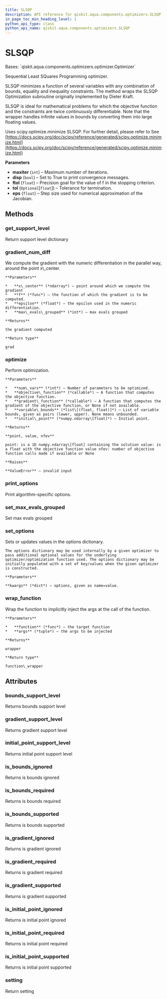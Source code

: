 ```yaml
---
title: SLSQP
description: API reference for qiskit.aqua.components.optimizers.SLSQP
in_page_toc_min_heading_level: 1
python_api_type: class
python_api_name: qiskit.aqua.components.optimizers.SLSQP
---
```


# SLSQP

<Class id="qiskit.aqua.components.optimizers.SLSQP" isDedicatedPage={true} github="https://github.com/qiskit-community/qiskit-aqua/tree/stable/0.9/qiskit/aqua/components/optimizers/slsqp.py" signature="SLSQP(maxiter=100, disp=False, ftol=1e-06, tol=None, eps=1.4901161193847656e-08)" modifiers="class">
  Bases: `qiskit.aqua.components.optimizers.optimizer.Optimizer`

  Sequential Least SQuares Programming optimizer.

  SLSQP minimizes a function of several variables with any combination of bounds, equality and inequality constraints. The method wraps the SLSQP Optimization subroutine originally implemented by Dieter Kraft.

  SLSQP is ideal for mathematical problems for which the objective function and the constraints are twice continuously differentiable. Note that the wrapper handles infinite values in bounds by converting them into large floating values.

  Uses scipy.optimize.minimize SLSQP. For further detail, please refer to See [https://docs.scipy.org/doc/scipy/reference/generated/scipy.optimize.minimize.html](https://docs.scipy.org/doc/scipy/reference/generated/scipy.optimize.minimize.html)

  **Parameters**

  *   **maxiter** (`int`) – Maximum number of iterations.
  *   **disp** (`bool`) – Set to True to print convergence messages.
  *   **ftol** (`float`) – Precision goal for the value of f in the stopping criterion.
  *   **tol** (`Optional`\[`float`]) – Tolerance for termination.
  *   **eps** (`float`) – Step size used for numerical approximation of the Jacobian.

  ## Methods

  ### get\_support\_level

  <Function id="qiskit.aqua.components.optimizers.SLSQP.get_support_level" signature="SLSQP.get_support_level()">
    Return support level dictionary
  </Function>

  ### gradient\_num\_diff

  <Function id="qiskit.aqua.components.optimizers.SLSQP.gradient_num_diff" signature="SLSQP.gradient_num_diff(x_center, f, epsilon, max_evals_grouped=1)" modifiers="static">
    We compute the gradient with the numeric differentiation in the parallel way, around the point x\_center.

    **Parameters**

    *   **x\_center** (*ndarray*) – point around which we compute the gradient
    *   **f** (*func*) – the function of which the gradient is to be computed.
    *   **epsilon** (*float*) – the epsilon used in the numeric differentiation.
    *   **max\_evals\_grouped** (*int*) – max evals grouped

    **Returns**

    the gradient computed

    **Return type**

    grad
  </Function>

  ### optimize

  <Function id="qiskit.aqua.components.optimizers.SLSQP.optimize" signature="SLSQP.optimize(num_vars, objective_function, gradient_function=None, variable_bounds=None, initial_point=None)">
    Perform optimization.

    **Parameters**

    *   **num\_vars** (*int*) – Number of parameters to be optimized.
    *   **objective\_function** (*callable*) – A function that computes the objective function.
    *   **gradient\_function** (*callable*) – A function that computes the gradient of the objective function, or None if not available.
    *   **variable\_bounds** (*list\[(float, float)]*) – List of variable bounds, given as pairs (lower, upper). None means unbounded.
    *   **initial\_point** (*numpy.ndarray\[float]*) – Initial point.

    **Returns**

    **point, value, nfev**

    point: is a 1D numpy.ndarray\[float] containing the solution value: is a float with the objective function value nfev: number of objective function calls made if available or None

    **Raises**

    **ValueError** – invalid input
  </Function>

  ### print\_options

  <Function id="qiskit.aqua.components.optimizers.SLSQP.print_options" signature="SLSQP.print_options()">
    Print algorithm-specific options.
  </Function>

  ### set\_max\_evals\_grouped

  <Function id="qiskit.aqua.components.optimizers.SLSQP.set_max_evals_grouped" signature="SLSQP.set_max_evals_grouped(limit)">
    Set max evals grouped
  </Function>

  ### set\_options

  <Function id="qiskit.aqua.components.optimizers.SLSQP.set_options" signature="SLSQP.set_options(**kwargs)">
    Sets or updates values in the options dictionary.

    The options dictionary may be used internally by a given optimizer to pass additional optional values for the underlying optimizer/optimization function used. The options dictionary may be initially populated with a set of key/values when the given optimizer is constructed.

    **Parameters**

    **kwargs** (*dict*) – options, given as name=value.
  </Function>

  ### wrap\_function

  <Function id="qiskit.aqua.components.optimizers.SLSQP.wrap_function" signature="SLSQP.wrap_function(function, args)" modifiers="static">
    Wrap the function to implicitly inject the args at the call of the function.

    **Parameters**

    *   **function** (*func*) – the target function
    *   **args** (*tuple*) – the args to be injected

    **Returns**

    wrapper

    **Return type**

    function\_wrapper
  </Function>

  ## Attributes

  ### bounds\_support\_level

  <Attribute id="qiskit.aqua.components.optimizers.SLSQP.bounds_support_level">
    Returns bounds support level
  </Attribute>

  ### gradient\_support\_level

  <Attribute id="qiskit.aqua.components.optimizers.SLSQP.gradient_support_level">
    Returns gradient support level
  </Attribute>

  ### initial\_point\_support\_level

  <Attribute id="qiskit.aqua.components.optimizers.SLSQP.initial_point_support_level">
    Returns initial point support level
  </Attribute>

  ### is\_bounds\_ignored

  <Attribute id="qiskit.aqua.components.optimizers.SLSQP.is_bounds_ignored">
    Returns is bounds ignored
  </Attribute>

  ### is\_bounds\_required

  <Attribute id="qiskit.aqua.components.optimizers.SLSQP.is_bounds_required">
    Returns is bounds required
  </Attribute>

  ### is\_bounds\_supported

  <Attribute id="qiskit.aqua.components.optimizers.SLSQP.is_bounds_supported">
    Returns is bounds supported
  </Attribute>

  ### is\_gradient\_ignored

  <Attribute id="qiskit.aqua.components.optimizers.SLSQP.is_gradient_ignored">
    Returns is gradient ignored
  </Attribute>

  ### is\_gradient\_required

  <Attribute id="qiskit.aqua.components.optimizers.SLSQP.is_gradient_required">
    Returns is gradient required
  </Attribute>

  ### is\_gradient\_supported

  <Attribute id="qiskit.aqua.components.optimizers.SLSQP.is_gradient_supported">
    Returns is gradient supported
  </Attribute>

  ### is\_initial\_point\_ignored

  <Attribute id="qiskit.aqua.components.optimizers.SLSQP.is_initial_point_ignored">
    Returns is initial point ignored
  </Attribute>

  ### is\_initial\_point\_required

  <Attribute id="qiskit.aqua.components.optimizers.SLSQP.is_initial_point_required">
    Returns is initial point required
  </Attribute>

  ### is\_initial\_point\_supported

  <Attribute id="qiskit.aqua.components.optimizers.SLSQP.is_initial_point_supported">
    Returns is initial point supported
  </Attribute>

  ### setting

  <Attribute id="qiskit.aqua.components.optimizers.SLSQP.setting">
    Return setting
  </Attribute>
</Class>

